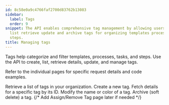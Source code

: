 ```yaml
---
id: 8c58e0a9c4766faf2700d83762b13083
sidebar:
  label: Tags
  order: 9
snippet: The API enables comprehensive tag management by allowing users to create
  list retrieve update and archive tags for organizing templates processes tasks and
  steps.
title: Managing tags
---
```


Tags help categorize and filter templates, processes, tasks, and steps. Use the API to create, list, retrieve details, update, and manage tags.

Refer to the individual pages for specific request details and code examples.


<CardGrid>
<LinkTitleCard header="<b>List tags</b>" href="./list-tags/"> Retrieve a list of tags in your organization. </LinkTitleCard>
<LinkTitleCard header="<b>Create tag</b>" href="./create-tag/"> Create a new tag. </LinkTitleCard>
<LinkTitleCard header="<b>Get tag</b>" href="./get-tag/"> Fetch details for a specific tag by its ID. </LinkTitleCard>
<LinkTitleCard header="<b>Update tag</b>" href="./update-tag/"> Modify the name or color of a tag. </LinkTitleCard>
<LinkTitleCard header="<b>Archive tag</b>" href="./archive-tag/"> Archive (soft delete) a tag. </LinkTitleCard>
{/* Add Assign/Remove Tag page later if needed */}
</CardGrid>